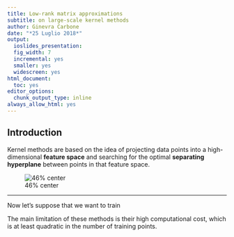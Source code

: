 ```yaml
---
title: Low-rank matrix approximations 
subtitle: on large-scale kernel methods
author: Ginevra Carbone
date: "*25 Luglio 2018*"
output:
  ioslides_presentation:
  fig_width: 7
  incremental: yes
  smaller: yes
  widescreen: yes
html_document:
  toc: yes
editor_options:
  chunk_output_type: inline
always_allow_html: yes
---
```

                
## Introduction 

Kernel methods are based on the idea of projecting data points into a high-dimensional **feature space** and searching for the optimal **separating hyperplane** between points in that feature space.

![46% center](figures/kernel_trick.png)


---

Now let's suppose that we want to train 

The main limitation of these methods is their high computational cost, which is at least quadratic in the number of training points.